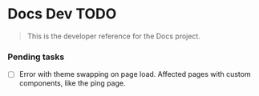# Docs Dev TODO

> This is the developer reference for the Docs project.

### Pending tasks

-   [ ] Error with theme swapping on page load. Affected pages with custom components, like the ping page.
